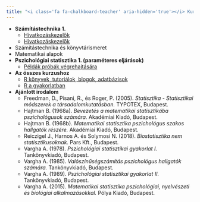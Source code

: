 ```yaml
---
title: "<i class='fa fa-chalkboard-teacher' aria-hidden='true'></i> Kurzusok"
---
```


* **Számítástechnika 1.**
    * [Hivatkozáskezelők <i class="fab fa-youtube"></i>](https://www.youtube.com/playlist?list=PLnmeQHnHYqv5jzYnu8i2Kh46Ti5g1bVCz){target="_blank"}
    * [Hivatkozáskezelők <i class="far fa-file-pdf"></i>](files/hivatkozaskezelok.pdf){target="_blank"}
* Számítástechnika és könyvtárismeret
* Matematikai alapok
* **Pszichológiai statisztika 1. (paraméteres eljárások)**
    * [Példák próbák végrehajtására <i class="fas fa-external-link-alt"></i>](https://abarik.github.io/stat1_kurzus/){target="_blank"}


* **Az összes kurzushoz**
    * [R könyvek, tutoriálok, blogok, adatbázisok <i class="fas fa-external-link-alt"></i>](https://abarik.github.io/roforrasok/){target="_blank"}
    * [R a gyakorlatban <i class="fab fa-youtube"></i>](https://www.youtube.com/playlist?list=PLnmeQHnHYqv6ENGrdTXiE9YJrvHuxH2C9){target="_blank"}
    
* **Ajánlott irodalom**
    * Freedman, D., Pisani, R., és Roger, P. (2005). *Statisztika - Statisztikai módszerek a társadalomkutatásban.* TYPOTEX, Budapest.
    * Hajtman B. (1968a). *Bevezetés a matematikai statisztikába pszichológusok számára.* Akadémiai Kiadó, Budapest.
    * Hajtman B. (1968b). *Matematikai statisztika pszichológus szakos hallgatók részére.* Akadémiai Kiadó, Budapest.
    * Reiczigel J., Harnos A. és Solymosi N. (2018). *Biostatisztika nem statisztikusoknak.* Pars Kft., Budapest.
    * Vargha A. (1978). *Pszichológiai statisztikai gyakorlat I.* Tankönyvkiadó, Budapest.
    * Vargha A. (1985). *Valószínűségszámítás pszichológus hallgatók számára.* Tankönyvkiadó, Budapest.
    * Vargha A. (1989). *Pszichológiai statisztikai gyakorlat II.* Tankönyvkiadó, Budapest.
    * Vargha A. (2015). *Matematikai statisztika pszichológiai, nyelvészeti és biológiai alkalmazásokkal.* Pólya Kiadó, Budapest.    



